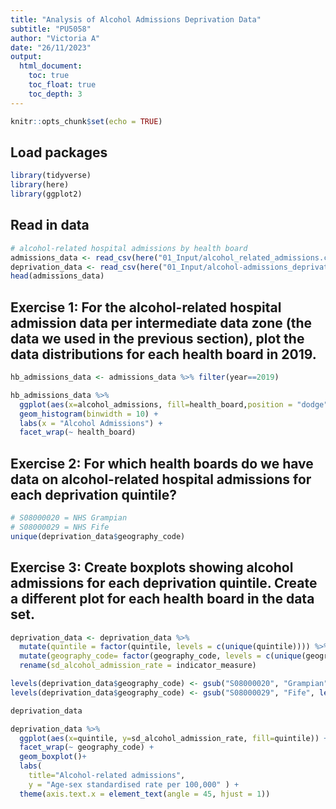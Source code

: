 ```yaml
---
title: "Analysis of Alcohol Admissions Deprivation Data"
subtitle: "PU5058"
author: "Victoria A"
date: "26/11/2023"
output:
  html_document:
    toc: true
    toc_float: true
    toc_depth: 3
---
```

```r
knitr::opts_chunk$set(echo = TRUE)
```

## Load packages
```r
library(tidyverse)
library(here)
library(ggplot2)
```
## Read in data
```r
# alcohol-related hospital admissions by health board
admissions_data <- read_csv(here("01_Input/alcohol_related_admissions.csv")) 
deprivation_data <- read_csv(here("01_Input/alcohol-admissions_deprivation-data.csv")) 
head(admissions_data)
```
## Exercise 1: For the alcohol-related hospital admission data per intermediate data zone (the data we used in the previous section), plot the data distributions for each health board in 2019.
```r
hb_admissions_data <- admissions_data %>% filter(year==2019)

hb_admissions_data %>%
  ggplot(aes(x=alcohol_admissions, fill=health_board,position = "dodge")) +
  geom_histogram(binwidth = 10) +
  labs(x = "Alcohol Admissions") +
  facet_wrap(~ health_board)
```


## Exercise 2: For which health boards do we have data on alcohol-related hospital admissions for each deprivation quintile?

```r
# S08000020 = NHS Grampian
# S08000029 = NHS Fife
unique(deprivation_data$geography_code)
```
## Exercise 3: Create boxplots showing alcohol admissions for each deprivation quintile. Create a different plot for each health board in the data set. 

```r
deprivation_data <- deprivation_data %>%
  mutate(quintile = factor(quintile, levels = c(unique(quintile)))) %>%
  mutate(geography_code= factor(geography_code, levels = c(unique(geography_code)))) %>%
  rename(sd_alcohol_admission_rate = indicator_measure)

levels(deprivation_data$geography_code) <- gsub("S08000020", "Grampian", levels(deprivation_data$geography_code)) # Health Board Name
levels(deprivation_data$geography_code) <- gsub("S08000029", "Fife", levels(deprivation_data$geography_code)) # Health Board Name

deprivation_data
```
```r
deprivation_data %>%
  ggplot(aes(x=quintile, y=sd_alcohol_admission_rate, fill=quintile)) + 
  facet_wrap(~ geography_code) +
  geom_boxplot()+
  labs(
    title="Alcohol-related admissions",
    y = "Age-sex standardised rate per 100,000" ) +
  theme(axis.text.x = element_text(angle = 45, hjust = 1))
```

